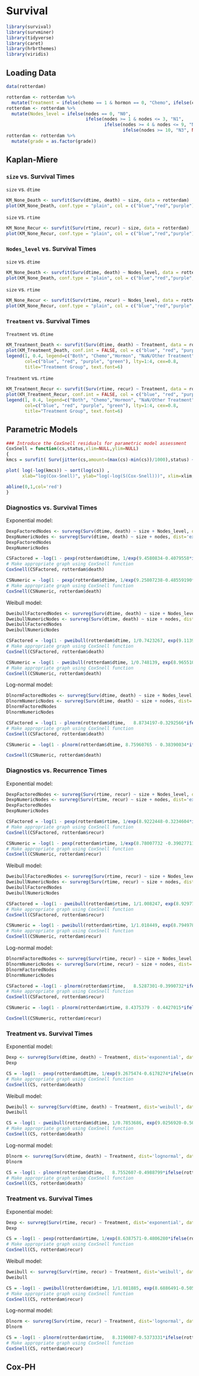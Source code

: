 # Survival

```r
library(survival)
library(survminer)
library(tidyverse)
library(caret)
library(hrbrthemes)
library(viridis)
```

## Loading Data
```r
data(rotterdam)
```

```r
rotterdam <- rotterdam %>%
  mutate(Treatment = ifelse(chemo == 1 & hormon == 0, "Chemo", ifelse(chemo == 0 & hormon == 1, "Hormon", ifelse(chemo == 1 & hormon == 1, "Both", "NaN/Other Treatment"))))
rotterdam <- rotterdam %>% 
  mutate(Nodes_level = ifelse(nodes == 0, "N0", 
                              ifelse(nodes >= 1 & nodes <= 3, "N1", 
                                     ifelse(nodes >= 4 & nodes <= 9, "N2", 
                                            ifelse(nodes >= 10, "N3", NaN)))))
rotterdam <- rotterdam %>%
  mutate(grade = as.factor(grade))
```

## Kaplan-Miere

### `size` vs. Survival Times

`size` vs. `dtime`
```r
KM_None_Death <- survfit(Surv(dtime, death) ~ size, data = rotterdam)
plot(KM_None_Death, conf.type = "plain", col = c("blue","red","purple"), xlab="Days", ylab="Survival", lty = 1:3)
```

`size` vs. `rtime`
```r
KM_None_Recur <- survfit(Surv(rtime, recur) ~ size, data = rotterdam)
plot(KM_None_Recur, conf.type = "plain", col = c("blue","red","purple"), xlab="Days", ylab="Survival", lty = 1:3)
```

### `Nodes_level` vs. Survival Times

`size` vs. `dtime`
```r
KM_None_Death <- survfit(Surv(dtime, death) ~ Nodes_level, data = rotterdam)
plot(KM_None_Death, conf.type = "plain", col = c("blue","red","purple","green"), xlab="Days", ylab="Survival", lty = 1:4)
```

`size` vs. `rtime`
```r
KM_None_Recur <- survfit(Surv(rtime, recur) ~ Nodes_level, data = rotterdam)
plot(KM_None_Recur, conf.type = "plain", col = c("blue","red","purple", "green"), xlab="Days", ylab="Survival", lty = 1:4)
```

### `Treatment` vs. Survival Times

`Treatment` vs. `dtime`
```r
KM_Treatment_Death <- survfit(Surv(dtime, death) ~ Treatment, data = rotterdam)
plot(KM_Treatment_Death, conf.int = FALSE, col = c("blue", "red", "purple", "green"), xlab="Days", ylab="Survival", lty=1:4)
legend(1, 0.4, legend=c("Both", "Chemo","Hormon", "NaN/Other Treatment"),
       col=c("blue", "red", "purple", "green"), lty=1:4, cex=0.8,
       title="Treatment Group", text.font=6)
```

`Treatment` vs. `rtime`
```r
KM_Treatment_Recur <- survfit(Surv(rtime, recur) ~ Treatment, data = rotterdam)
plot(KM_Treatment_Recur, conf.int = FALSE, col = c("blue", "red", "purple", "green"), xlab="Days", ylab="Survival", lty=1:4)
legend(1, 0.4, legend=c("Both", "Chemo","Hormon", "NaN/Other Treatment"),
       col=c("blue", "red", "purple", "green"), lty=1:4, cex=0.8,
       title="Treatment Group", text.font=6)
```

## Parametric Models 

```r
### Introduce the CoxSnell residuals for parametric model assessment
CoxSnell = function(cs,status,xlim=NULL,ylim=NULL)
{
kmcs = survfit( Surv(jitter(cs,amount=(max(cs)-min(cs))/1000),status) ~ 1 )$surv

plot( log(-log(kmcs)) ~ sort(log(cs)) ,
      xlab="log(Cox-Snell)", ylab="log(-log(S(Cox-Snell)))", xlim=xlim, ylim=ylim )

abline(0,1,col='red')
}
```

### Diagnostics vs. Survival Times

Exponential model:
```r
DexpFactoredNodes <- survreg(Surv(dtime, death) ~ size + Nodes_level, dist='exponential', data=rotterdam)
DexpNumericNodes <- survreg(Surv(dtime, death) ~ size + nodes, dist='exponential', data=rotterdam)
DexpFactoredNodes
DexpNumericNodes
```

```r
CSFactored = -log(1 - pexp(rotterdam$dtime, 1/exp(9.4580834-0.4079558*ifelse(rotterdam$size=="20-50",1,0)-0.7156137*ifelse(rotterdam$size==">50",1,0)-0.5001880*ifelse(rotterdam$Nodes_level=="N1",1,0)-0.9946036*ifelse(rotterdam$Nodes_level=="N2",1,0)-1.3062361*ifelse(rotterdam$Nodes_level=="N3",1,0))))
# Make appropriate graph using CoxSnell function
CoxSnell(CSFactored, rotterdam$death)

CSNumeric = -log(1 - pexp(rotterdam$dtime, 1/exp(9.25807238-0.48559190*ifelse(rotterdam$size=="20-50",1,0)-0.87914002*ifelse(rotterdam$size==">50",1,0)-0.07094178*rotterdam$nodes)))
# Make appropriate graph using CoxSnell function
CoxSnell(CSNumeric, rotterdam$death)
```

Weibull model:
```r
DweibullFactoredNodes <- survreg(Surv(dtime, death) ~ size + Nodes_level, dist='weibull', data=rotterdam)
DweibullNumericNodes <- survreg(Surv(dtime, death) ~ size + nodes, dist='weibull', data=rotterdam)
DweibullFactoredNodes
DweibullNumericNodes
```

```r
CSFactored = -log(1 - pweibull(rotterdam$dtime, 1/0.7423267, exp(9.1139316-0.3138368*ifelse(rotterdam$size=="20-50",1,0)-0.5771036*ifelse(rotterdam$size==">50",1,0)-0.3840287*ifelse(rotterdam$Nodes_level=="N1",1,0)-0.7862627*ifelse(rotterdam$Nodes_level=="N2",1,0)-1.0530855*ifelse(rotterdam$Nodes_level=="N3",1,0))))
# Make appropriate graph using CoxSnell function
CoxSnell(CSFactored, rotterdam$death)

CSNumeric = -log(1 - pweibull(rotterdam$dtime, 1/0.748139, exp(8.96551068-0.37327053*ifelse(rotterdam$size=="20-50",1,0)-0.71478411*ifelse(rotterdam$size==">50",1,0)-0.05733795*rotterdam$nodes)))
# Make appropriate graph using CoxSnell function
CoxSnell(CSNumeric, rotterdam$death)
```

Log-normal model:
```r
DlnormFactoredNodes <- survreg(Surv(dtime, death) ~ size + Nodes_level, dist='lognormal', data=rotterdam)
DlnormNumericNodes <- survreg(Surv(dtime, death) ~ size + nodes, dist='lognormal', data=rotterdam)
DlnormFactoredNodes
DlnormNumericNodes
```

```r
CSFactored = -log(1 - plnorm(rotterdam$dtime,   8.8734197-0.3292566*ifelse(rotterdam$size=="20-50",1,0)-0.6043081*ifelse(rotterdam$size==">50",1,0) -0.4020603*ifelse(rotterdam$Nodes_level=="N1",1,0)-0.8575354*ifelse(rotterdam$Nodes_level=="N2",1,0)-1.1966395*ifelse(rotterdam$Nodes_level=="N3",1,0), 1.070683))
# Make appropriate graph using CoxSnell function
CoxSnell(CSFactored, rotterdam$death)

CSNumeric = -log(1 - plnorm(rotterdam$dtime, 8.75960765 - 0.38390034*ifelse(rotterdam$size=="20-50",1,0)-0.70016258*ifelse(rotterdam$size==">50",1,0) -0.07917648*rotterdam$nodes, 1.08368))

CoxSnell(CSNumeric, rotterdam$death)
```

### Diagnostics vs. Recurrence Times

Exponential model:
```r
DexpFactoredNodes <- survreg(Surv(rtime, recur) ~ size + Nodes_level, dist='exponential', data=rotterdam)
DexpNumericNodes <- survreg(Surv(rtime, recur) ~ size + nodes, dist='exponential', data=rotterdam)
DexpFactoredNodes
DexpNumericNodes
```

```r
CSFactored = -log(1 - pexp(rotterdam$rtime, 1/exp(8.9222448-0.3234604*ifelse(rotterdam$size=="20-50",1,0)-0.5439809*ifelse(rotterdam$size==">50",1,0)-0.3714043*ifelse(rotterdam$Nodes_level=="N1",1,0)-0.9934901*ifelse(rotterdam$Nodes_level=="N2",1,0)-1.4131380*ifelse(rotterdam$Nodes_level=="N3",1,0))))
# Make appropriate graph using CoxSnell function
CoxSnell(CSFactored, rotterdam$recur)

CSNumeric = -log(1 - pexp(rotterdam$rtime, 1/exp(8.78007732 -0.39027711*ifelse(rotterdam$size=="20-50",1,0)-0.68814113*ifelse(rotterdam$size==">50",1,0)-0.08100318*rotterdam$nodes)))
# Make appropriate graph using CoxSnell function
CoxSnell(CSNumeric, rotterdam$recur)
```

Weibull model:
```r
DweibullFactoredNodes <- survreg(Surv(rtime, recur) ~ size + Nodes_level, dist='weibull', data=rotterdam)
DweibullNumericNodes <- survreg(Surv(rtime, recur) ~ size + nodes, dist='weibull', data=rotterdam)
DweibullFactoredNodes
DweibullNumericNodes
```

```r
CSFactored = -log(1 - pweibull(rotterdam$rtime, 1/1.008247, exp(8.9297745-0.3256748*ifelse(rotterdam$size=="20-50",1,0)-0.5464318*ifelse(rotterdam$size==">50",1,0)-0.3737779*ifelse(rotterdam$Nodes_level=="N1",1,0)-0.9991092*ifelse(rotterdam$Nodes_level=="N2",1,0)-1.4204576*ifelse(rotterdam$Nodes_level=="N3",1,0))))
# Make appropriate graph using CoxSnell function
CoxSnell(CSFactored, rotterdam$recur)

CSNumeric = -log(1 - pweibull(rotterdam$rtime, 1/1.018449, exp(8.79497805-0.39619564*ifelse(rotterdam$size=="20-50",1,0)-0.69507535*ifelse(rotterdam$size==">50",1,0)-0.08199745*rotterdam$nodes)))
# Make appropriate graph using CoxSnell function
CoxSnell(CSNumeric, rotterdam$recur)
```

Log-normal model:
```r
DlnormFactoredNodes <- survreg(Surv(rtime, recur) ~ size + Nodes_level, dist='lognormal', data=rotterdam)
DlnormNumericNodes <- survreg(Surv(rtime, recur) ~ size + nodes, dist='lognormal', data=rotterdam)
DlnormFactoredNodes
DlnormNumericNodes
```

```r
CSFactored = -log(1 - plnorm(rotterdam$rtime,   8.5287301-0.3990732*ifelse(rotterdam$size=="20-50",1,0)-0.6058651*ifelse(rotterdam$size==">50",1,0) -0.3437357*ifelse(rotterdam$Nodes_level=="N1",1,0)-0.9944863*ifelse(rotterdam$Nodes_level=="N2",1,0)-1.4794706*ifelse(rotterdam$Nodes_level=="N3",1,0), 1.335044))
# Make appropriate graph using CoxSnell function
CoxSnell(CSFactored, rotterdam$recur)

CSNumeric = -log(1 - plnorm(rotterdam$rtime, 8.4375379 - 0.4427015*ifelse(rotterdam$size=="20-50",1,0)-0.6916485*ifelse(rotterdam$size==">50",1,0) -0.1014937*rotterdam$nodes, 1.08368))

CoxSnell(CSNumeric, rotterdam$recur)
```

### Treatment vs. Survival Times

Exponential model:
```r
Dexp <- survreg(Surv(dtime, death) ~ Treatment, dist='exponential', data=rotterdam)
Dexp
```

```r
CS = -log(1 - pexp(rotterdam$dtime, 1/exp(9.2675474-0.6178274*ifelse(rotterdam$Treatment=="TreatmentChemo",1,0)-0.9740923*ifelse(rotterdam$Treatment=="TreatmentHormon",1,0)-0.4801527*ifelse(rotterdam$Treatment=="TreatmentNaN/Other Treatment",1,0))))
# Make appropriate graph using CoxSnell function
CoxSnell(CS, rotterdam$death)
```

Weibull model:
```r
Dweibull <- survreg(Surv(dtime, death) ~ Treatment, dist='weibull', data=rotterdam)
Dweibull
```

```r
CS = -log(1 - pweibull(rotterdam$dtime, 1/0.7853686, exp(9.0256920-0.5087149*ifelse(rotterdam$Treatment=="TreatmentChemo",1,0)-0.8529757*ifelse(rotterdam$Treatment=="TreatmentHormon",1,0)-0.3952678*ifelse(rotterdam$Treatment=="TreatmentNaN/Other Treatment",1,0))))
# Make appropriate graph using CoxSnell function
CoxSnell(CS, rotterdam$death)
```

Log-normal model:
```r
Dlnorm <- survreg(Surv(dtime, death) ~ Treatment, dist='lognormal', data=rotterdam)
Dlnorm
```

```r
CS = -log(1 - plnorm(rotterdam$dtime,   8.7552607-0.4988799*ifelse(rotterdam$Treatment=="TreatmentChemo",1,0)-0.8119019*ifelse(rotterdam$Treatment=="TreatmentHormon",1,0) -0.3782626*ifelse(rotterdam$Treatment=="TreatmentNaN/Other Treatment",1,0), 1.193984))
# Make appropriate graph using CoxSnell function
CoxSnell(CS, rotterdam$death)
```

### Treatment vs. Survival Times

Exponential model:
```r
Dexp <- survreg(Surv(rtime, recur) ~ Treatment, dist='exponential', data=rotterdam)
Dexp
```

```r
CS = -log(1 - pexp(rotterdam$rtime, 1/exp(8.6387571-0.4806280*ifelse(rotterdam$Treatment=="TreatmentChemo",1,0)-0.6736760*ifelse(rotterdam$Treatment=="TreatmentHormon",1,0)-0.2245649*ifelse(rotterdam$Treatment=="TreatmentNaN/Other Treatment",1,0))))
# Make appropriate graph using CoxSnell function
CoxSnell(CS, rotterdam$recur)
```

Weibull model:
```r
Dweibull <- survreg(Surv(rtime, recur) ~ Treatment, dist='weibull', data=rotterdam)
Dweibull
```

```r
CS = -log(1 - pweibull(rotterdam$dtime, 1/1.081885, exp(8.6886491-0.5055531*ifelse(rotterdam$Treatment=="TreatmentChemo",1,0)-0.6910078*ifelse(rotterdam$Treatment=="TreatmentHormon",1,0)-0.2332029*ifelse(rotterdam$Treatment=="TreatmentNaN/Other Treatment",1,0))))
# Make appropriate graph using CoxSnell function
CoxSnell(CS, rotterdam$recur)
```

Log-normal model:
```r
Dlnorm <- survreg(Surv(rtime, recur) ~ Treatment, dist='lognormal', data=rotterdam)
Dlnorm
```

```r
CS = -log(1 - plnorm(rotterdam$rtime,   8.3190087-0.5373331*ifelse(rotterdam$Treatment=="TreatmentChemo",1,0)-0.6984793*ifelse(rotterdam$Treatment=="TreatmentHormon",1,0) -0.3175542*ifelse(rotterdam$Treatment=="TreatmentNaN/Other Treatment",1,0), 1.490703))
# Make appropriate graph using CoxSnell function
CoxSnell(CS, rotterdam$recur)
```

## Cox-PH


